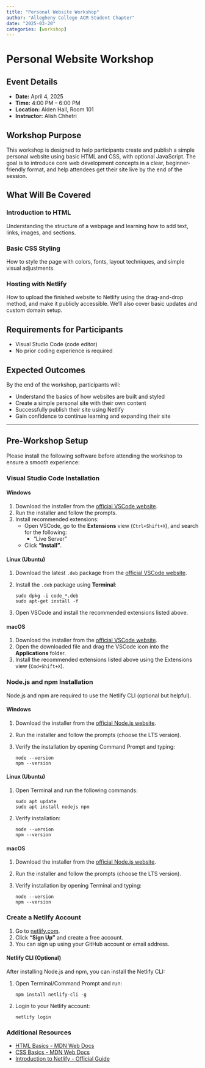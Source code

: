 ```yaml
---
title: "Personal Website Workshop"
author: "Allegheny College ACM Student Chapter"
date: "2025-03-20"
categories: [workshop]
---
```


# **Personal Website Workshop**

## **Event Details**

- **Date:** April 4, 2025
- **Time:** 4:00 PM – 6:00 PM
- **Location:** Alden Hall, Room 101
- **Instructor:** Alish Chhetri

## **Workshop Purpose**

This workshop is designed to help participants create and publish a simple personal website using basic HTML and CSS, with optional JavaScript. The goal is to introduce core web development concepts in a clear, beginner-friendly format, and help attendees get their site live by the end of the session.

## **What Will Be Covered**

### **Introduction to HTML**
Understanding the structure of a webpage and learning how to add text, links, images, and sections.

### **Basic CSS Styling**
How to style the page with colors, fonts, layout techniques, and simple visual adjustments.

### **Hosting with Netlify**
How to upload the finished website to Netlify using the drag-and-drop method, and make it publicly accessible. We'll also cover basic updates and custom domain setup.

## **Requirements for Participants**

- Visual Studio Code (code editor)
- No prior coding experience is required

## **Expected Outcomes**

By the end of the workshop, participants will:

- Understand the basics of how websites are built and styled
- Create a simple personal site with their own content
- Successfully publish their site using Netlify
- Gain confidence to continue learning and expanding their site

---

## **Pre-Workshop Setup**

Please install the following software before attending the workshop to ensure a smooth experience:

### **Visual Studio Code Installation**

#### **Windows**

1. Download the installer from the [official VSCode website](https://code.visualstudio.com/).
2. Run the installer and follow the prompts.
3. Install recommended extensions:
   - Open VSCode, go to the **Extensions** view (`Ctrl+Shift+X`), and search for the following:
     - "Live Server"
   - Click **"Install"**.

#### **Linux (Ubuntu)**

1. Download the latest `.deb` package from the [official VSCode website](https://code.visualstudio.com/Download).
2. Install the `.deb` package using **Terminal**:
   ```
   sudo dpkg -i code_*.deb
   sudo apt-get install -f
   ```
3. Open VSCode and install the recommended extensions listed above.

#### **macOS**

1. Download the installer from the [official VSCode website](https://code.visualstudio.com/).
2. Open the downloaded file and drag the VSCode icon into the **Applications** folder.
3. Install the recommended extensions listed above using the Extensions view (`Cmd+Shift+X`).

### **Node.js and npm Installation** 

Node.js and npm are required to use the Netlify CLI (optional but helpful).

#### **Windows**

1. Download the installer from the [official Node.js website](https://nodejs.org/).
2. Run the installer and follow the prompts (choose the LTS version).
3. Verify the installation by opening Command Prompt and typing:
   ```
   node --version
   npm --version
   ```

#### **Linux (Ubuntu)**

1. Open Terminal and run the following commands:
   ```
   sudo apt update
   sudo apt install nodejs npm
   ```
2. Verify installation:
   ```
   node --version
   npm --version
   ```

#### **macOS**

1. Download the installer from the [official Node.js website](https://nodejs.org/).
2. Run the installer and follow the prompts (choose the LTS version).
3. Verify installation by opening Terminal and typing:
   ```
   node --version
   npm --version
   ```

### **Create a Netlify Account**

1. Go to [netlify.com](https://www.netlify.com/).
2. Click **"Sign Up"** and create a free account.
3. You can sign up using your GitHub account or email address.

#### **Netlify CLI (Optional)**

After installing Node.js and npm, you can install the Netlify CLI:

1. Open Terminal/Command Prompt and run:
   ```
   npm install netlify-cli -g
   ```
2. Login to your Netlify account:
   ```
   netlify login
   ```

### **Additional Resources**

- [HTML Basics - MDN Web Docs](https://developer.mozilla.org/en-US/docs/Learn/Getting_started_with_the_web/HTML_basics)
- [CSS Basics - MDN Web Docs](https://developer.mozilla.org/en-US/docs/Learn/Getting_started_with_the_web/CSS_basics)
- [Introduction to Netlify - Official Guide](https://docs.netlify.com/get-started/)
